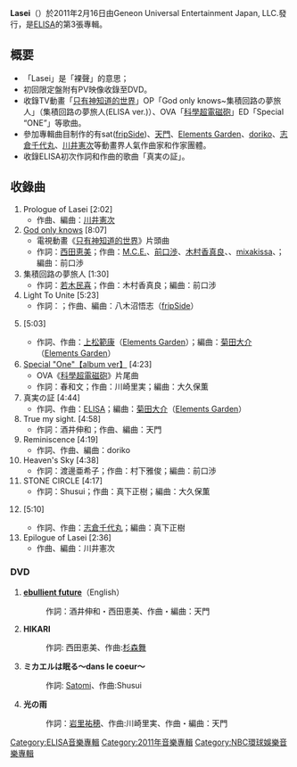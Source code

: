 {{lowercase|Lasei}}
{{Infobox Album |
| Name        = Lasei
| Cover       = 
| Type        = 專輯
| Artist      = [[ELISA_(歌手)|ELISA]]
| Released    = 2011年2月16日
| Recorded    = 
| Genre       = [[J-POP|J-POP]]
| Length      = 57分10秒
| Label       = [[GENEON_ENTERTAINMENT|GENEON ENTERTAINMENT]]
| Producer    = 
| Reviews		= 
| Chart position	= * 周间26位（[[Oricon|Oricon]]）
* 日间15位（Oricon）
* 登场3回（Oricon）
* 24位（[[告示牌_(杂志)|Billboard Top Albums]]）
| Certification		= 
| Last album  = [[Rouge_Adolescence|Rouge Adolescence]]<br />（2010年）
| This album  = '''Lasei'''<br />（2011年）
| Next album  = 
}}
{{Japanese|japanese=ラセイ|kana=らせい|romaji=rasei}}
'''Lasei'''（{{lang|ja|ラセイ}}）於2011年2月16日由Geneon Universal Entertainment Japan, LLC.發行，是[[ELISA_(歌手)|ELISA]]的第3張專輯。

== 概要 ==
* 「Lasei」是「裸聲」的意思；
* 初回限定盤附有PV映像收錄至DVD。
* 收錄TV動畫「[[只有神知道的世界|只有神知道的世界]]」OP「God only knows~集積回路の夢旅人」（集積回路の夢旅人(ELISA ver.)）、OVA「[[科學超電磁砲|科學超電磁砲]]」ED「Special “ONE”」等歌曲。
* 參加專輯曲目制作的有sat([[fripSide|fripSide]])、[[天門_(作曲家)|天門]]、[[Elements_Garden|Elements Garden]]、[[doriko|doriko]]、[[志倉千代丸|志倉千代丸]]、[[川井憲次|川井憲次]]等動畫界人氣作曲家和作家團體。
* 收錄ELISA初次作詞和作曲的歌曲「真実の証」。

== 收錄曲 ==
#Prologue of Lasei [2:02]
#* 作曲、編曲：[[川井憲次|川井憲次]]
# [[God_only_knows|God only knows]] [8:07]
#* 電視動畫《[[只有神知道的世界|只有神知道的世界]]》片頭曲
#* 作詞：[[西田恵美|西田恵美]]；作曲：[[M.C.E.|M.C.E.]]、[[前口渉|前口渉]]、[[木村香真良|木村香真良]]、{{lang|ja|[[柳田しゆ|柳田しゆ]]}}、[[mixakissa|mixakissa]]、{{lang|ja|[[すみだしんや|すみだしんや]]}}；編曲：前口渉
# 集積回路の夢旅人 [1:30]
#* 作詞：[[若木民喜|若木民喜]]；作曲：木村香真良；編曲：前口涉
# Light To Unite [5:23]
#* 作詞：{{lang|ja|六ツ見純代}}；作曲、編曲：八木沼悟志（[[fripSide|fripSide]]）
# {{lang|ja|機械仕掛けのシンデレラ}} [5:03]
#* 作詞、作曲：[[上松範康|上松範康]]（[[Elements_Garden|Elements Garden]]）；編曲：[[菊田大介|菊田大介]]（[[Elements_Garden|Elements Garden]]）
# [[Special_"One"|Special "One"【album ver】]] [4:23]
#* OVA《[[科學超電磁砲|科學超電磁砲]]》片尾曲
#* 作詞：春和文；作曲：川崎里実；編曲：大久保薫 
# 真実の証 [4:44]
#* 作詞、作曲：[[ELISA_(歌手)|ELISA]]；編曲：[[菊田大介|菊田大介]]（[[Elements_Garden|Elements Garden]]） 
# True my sight. [4:58]
#* 作詞：酒井伸和；作曲、編曲：天門 
# Reminiscence [4:19]
#* 作詞、作曲、編曲：doriko
# Heaven's Sky [4:38]
#* 作詞：渡邊亜希子；作曲：村下雅俊；編曲：前口渉 
# STONE CIRCLE [4:17]
#* 作詞：Shusui；作曲：真下正樹；編曲：大久保薫
# {{lang|ja|深淵のプロフェシア}} [5:10]
#* 作詞、作曲：[[志倉千代丸|志倉千代丸]]；編曲：真下正樹
# Epilogue of Lasei [2:36]
#* 作曲、編曲：川井憲次

=== DVD ===
# '''[[ebullient_future|ebullient future]]'''（English）
#: 作詞：酒井伸和・西田恵美、作曲・編曲：天門
# '''HIKARI'''
#: 作詞: 西田恵美、作曲:[[杉森舞|杉森舞]]
# '''ミカエルは眠る〜dans le coeur〜'''
#: 作詞: [[Satomi|Satomi]]、作曲:Shusui
# '''光の雨'''
#: 作詞：[[岩里祐穂|岩里祐穂]]、作曲:川崎里実、作曲・編曲：天門


{{ELISA}}
[[Category:ELISA音樂專輯|Category:ELISA音樂專輯]]
[[Category:2011年音樂專輯|Category:2011年音樂專輯]]
[[Category:NBC環球娛樂音樂專輯|Category:NBC環球娛樂音樂專輯]]